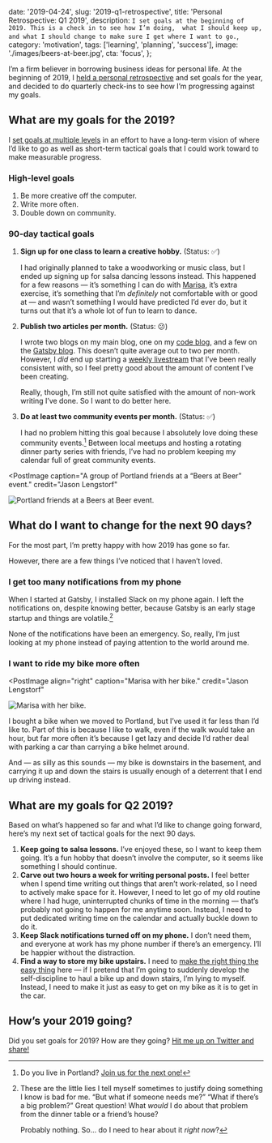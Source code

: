   date: '2019-04-24',
  slug: '2019-q1-retrospective',
  title: 'Personal Retrospective: Q1 2019',
  description: `
    I set goals at the beginning of 2019. This is a check in to see how I’m doing, 
    what I should keep up, and what I should change to make sure I get where I want to go.
  `,
  category: 'motivation',
  tags: ['learning', 'planning', 'success'],
  image: './images/beers-at-beer.jpg',
  cta: 'focus',
};

I’m a firm believer in borrowing business ideas for personal life. At the beginning of 2019, I [held a personal retrospective](/2018-personal-retrospective/) and set goals for the year, and decided to do quarterly check-ins to see how I’m progressing against my goals.

## What are my goals for the 2019?

I [set goals at multiple levels](/level-setting/) in an effort to have a long-term vision of where I’d like to go as well as short-term tactical goals that I could work toward to make measurable progress.

### High-level goals

1. Be more creative off the computer.
2. Write more often.
3. Double down on community.

### 90-day tactical goals

1.  **Sign up for one class to learn a creative hobby.** (Status: ✅)

    I had originally planned to take a woodworking or music class, but I ended up signing up for salsa dancing lessons instead. This happened for a few reasons — it’s something I can do with [Marisa](https://marisamorby.com), it’s extra exercise, it’s something that I’m _definitely_ not comfortable with or good at — and wasn’t something I would have predicted I’d ever do, but it turns out that it’s a whole lot of fun to learn to dance.

2.  **Publish two articles per month.** (Status: 😕)

    I wrote two blogs on my main blog, one on my [code blog](/code/), and a few on the [Gatsby blog](https://www.gatsbyjs.org/contributors/jason-lengstorf/). This doesn’t quite average out to two per month. However, I _did_ end up starting a [weekly livestream](https://twitch.tv/jlengstorf) that I’ve been really consistent with, so I feel pretty good about the amount of content I’ve been creating.

    Really, though, I’m still not quite satisfied with the amount of non-work writing I’ve done. So I want to do better here.

3.  **Do at least two community events per month.** (Status: ✅)

    I had no problem hitting this goal because I absolutely love doing these community events.[^beers] Between local meetups and hosting a rotating dinner party series with friends, I’ve had no problem keeping my calendar full of great community events.

[^beers]: Do you live in Portland? [Join us for the next one!](https://tinyletter.com/beersatbeer-pdx)

<PostImage
  caption="A group of Portland friends at a “Beers at Beer” event."
  credit="Jason Lengstorf"
>


![Portland friends at a Beers at Beer event.](./images/beers-at-beer.jpg)

</PostImage>


## What do I want to change for the next 90 days?

For the most part, I’m pretty happy with how 2019 has gone so far.

However, there are a few things I’ve noticed that I haven’t loved.

### I get too many notifications from my phone

When I started at Gatsby, I installed Slack on my phone again. I left the notifications on, despite knowing better, because Gatsby is an early stage startup and things are volatile.[^lies]

[^lies]:
    These are the little lies I tell myself sometimes to justify doing something I know is bad for me. “But what if someone needs me?” “What if there’s a big problem?” Great question! What _would_ I do about that problem from the dinner table or a friend’s house?

    Probably nothing. So... do I need to hear about it _right now_?

None of the notifications have been an emergency. So, really, I’m just looking at my phone instead of paying attention to the world around me.

### I want to ride my bike more often

<PostImage
  align="right"
  caption="Marisa with her bike."
  credit="Jason Lengstorf"
>


![Marisa with her bike.](./images/bike.jpg)

</PostImage>


I bought a bike when we moved to Portland, but I’ve used it far less than I’d like to. Part of this is because I like to walk, even if the walk would take an hour, but far more often it’s because I get lazy and decide I’d rather deal with parking a car than carrying a bike helmet around.

And — as silly as this sounds — my bike is downstairs in the basement, and carrying it up and down the stairs is usually enough of a deterrent that I end up driving instead.

## What are my goals for Q2 2019?

Based on what’s happened so far and what I’d like to change going forward, here’s my next set of tactical goals for the next 90 days.

1. **Keep going to salsa lessons.** I’ve enjoyed these, so I want to keep them going. It’s a fun hobby that doesn’t involve the computer, so it seems like something I should continue.
2. **Carve out two hours a week for writing personal posts.** I feel better when I spend time writing out things that aren’t work-related, so I need to actively make space for it. However, I need to let go of my old routine where I had huge, uninterrupted chunks of time in the morning — that’s probably not going to happen for me anytime soon. Instead, I need to put dedicated writing time on the calendar and actually buckle down to do it.
3. **Keep Slack notifications turned off on my phone.** I don’t need them, and everyone at work has my phone number if there’s an emergency. I’ll be happier without the distraction.
4. **Find a way to store my bike upstairs.** I need to [make the right thing the easy thing](/right-thing-easy-thing/) here — if I pretend that I’m going to suddenly develop the self-discipline to haul a bike up and down stairs, I’m lying to myself. Instead, I need to make it just as easy to get on my bike as it is to get in the car.

## How’s your 2019 going?

Did you set goals for 2019? How are they going? [Hit me up on Twitter and share!](https://twitter.com/intent/tweet?url=https://lengstorf.com/2019-q1-retrospective/)
